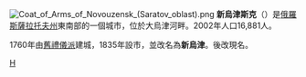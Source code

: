 {{Coord|50.4592|N|48.1431|E|type:city|display=title}}
[[File:Coat_of_Arms_of_Novouzensk_(Saratov_oblast).png|right]]
'''新烏津斯克'''（{{lang-ru|Новоузенск}}）是[[俄羅斯|俄羅斯]][[薩拉托夫州|薩拉托夫州]]東南部的一個城市，位於大烏津河畔。2002年人口16,881人。

1760年由[[舊禮儀派|舊禮儀派]]建城，1835年設市，並改名為'''新烏津'''。後改現名。

{{薩拉托夫州城市}}

[[Category:薩拉托夫州城市|Н]]